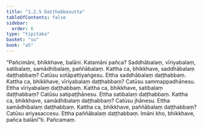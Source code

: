 ```yaml
---
title: "1.2.5 Daṭṭhabbasutta"
tableOfContents: false
sidebar:
  order: 6
type: "tipitaka"
basket: "su"
book: "a5"
---
```



<DynamicBreadcrumb />

<Division number="15" book="a5" bookNo="16" page="10">

<Paragraph number="59" book="a5">
“Pañcimāni, bhikkhave, balāni. Katamāni pañca? Saddhābalaṃ, vīriyabalaṃ, satibalaṃ, samādhibalaṃ, paññābalaṃ. Kattha ca, bhikkhave, saddhābalaṃ daṭṭhabbaṃ? Catūsu sotāpattiyaṅgesu. Ettha saddhābalaṃ daṭṭhabbaṃ. Kattha ca, bhikkhave, vīriyabalaṃ daṭṭhabbaṃ? Catūsu sammappadhānesu. Ettha vīriyabalaṃ daṭṭhabbaṃ. Kattha ca, bhikkhave, satibalaṃ daṭṭhabbaṃ? Catūsu satipaṭṭhānesu. Ettha satibalaṃ daṭṭhabbaṃ. Kattha ca, bhikkhave, samādhibalaṃ daṭṭhabbaṃ? Catūsu jhānesu. Ettha samādhibalaṃ daṭṭhabbaṃ. Kattha ca, bhikkhave, paññābalaṃ daṭṭhabbaṃ? Catūsu ariyasaccesu. Ettha paññābalaṃ daṭṭhabbaṃ. Imāni kho, bhikkhave, pañca balānī”ti.

</Paragraph>
</Division>

<Paragraph number="60" type="center" book="a5">
Pañcamaṃ.
</Paragraph>